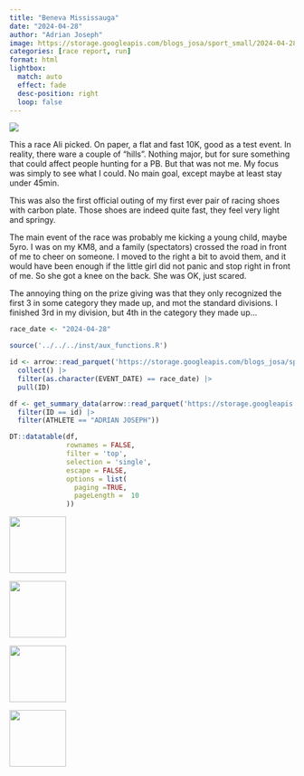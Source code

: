 ```yaml
---
title: "Beneva Mississauga"
date: "2024-04-28"
author: "Adrian Joseph"
image: https://storage.googleapis.com/blogs_josa/sport_small/2024-04-28_BENEVA_MISSISSAUGA/img/00.png
categories: [race report, run]
format: html
lightbox:
  match: auto
  effect: fade
  desc-position: right
  loop: false
---
```

![](https://storage.googleapis.com/blogs_josa/sport_small/2024-04-28_BENEVA_MISSISSAUGA/img/00.png)

This a race Ali picked. On paper, a flat and fast 10K, good as a test event. In reality, there ware a couple of "hills". Nothing major, but for sure  something that could affect people hunting for a PB. But that was not me. My focus was simply to see what I could. No main goal, except maybe at least stay under 45min.

This was also the first official outing of my first ever pair of racing shoes with carbon plate. Those shoes are indeed quite fast, they feel very light and springy.

The main event of the race was probably me kicking a young child, maybe 5yro. I was on my KM8, and a family (spectators) crossed the road in front of me to cheer on someone. I moved to the right a bit to avoid them, and it would have been enough if the little girl did not panic and stop right in front of me. So she got a knee on the back. She was OK, just scared.

The annoying thing on the prize giving was that they only recognized the first 3 in some category they made up, and mot the standard divisions. I finished 3rd in my division, but 4th in the category they made up...


```r
race_date <- "2024-04-28"

source('../../../inst/aux_functions.R')

id <- arrow::read_parquet('https://storage.googleapis.com/blogs_josa/sport/parquets/main_dataset.parquet') |>
  collect() |>
  filter(as.character(EVENT_DATE) == race_date) |>
  pull(ID)

df <- get_summary_data(arrow::read_parquet('https://storage.googleapis.com/blogs_josa/sport/parquets/all_results.parquet') |>
  filter(ID == id) |>
  filter(ATHLETE == "ADRIAN JOSEPH"))

DT::datatable(df,
              rownames = FALSE,
              filter = 'top',
              selection = 'single',
              escape = FALSE,
              options = list(
                paging =TRUE,
                pageLength =  10
              ))
```


::: {layout-ncol=4}
![](https://storage.googleapis.com/blogs_josa/sport_small/2024-04-28_BENEVA_MISSISSAUGA/img/00.png){ width="100" group="hi" }

![](https://storage.googleapis.com/blogs_josa/sport_small/2024-04-28_BENEVA_MISSISSAUGA/img/01.png){ width="100" group="hi" }

![](https://storage.googleapis.com/blogs_josa/sport_small/2024-04-28_BENEVA_MISSISSAUGA/img/02.png){ width="100" group="hi" }

![](https://storage.googleapis.com/blogs_josa/sport_small/2024-04-28_BENEVA_MISSISSAUGA/img/06.png){ width="100" group="hi" }


:::

